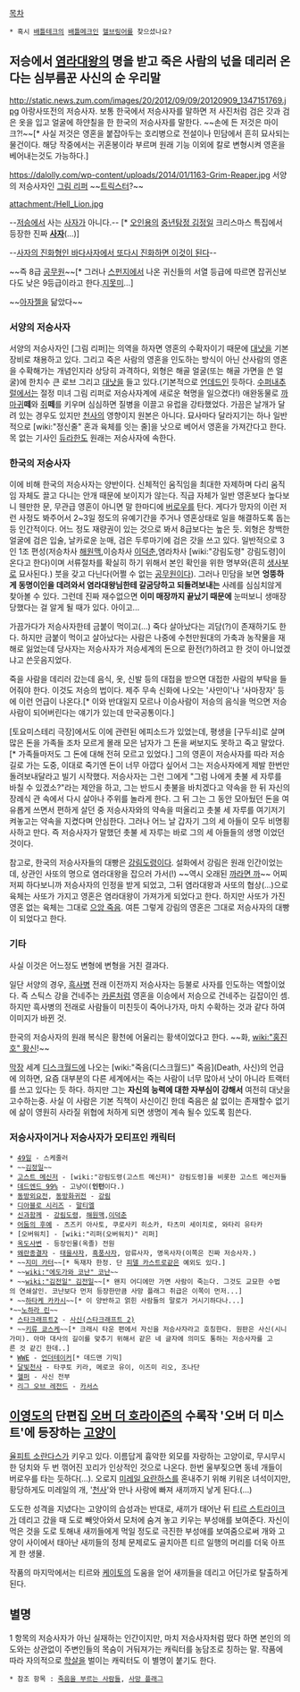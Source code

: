 [[목차]]
 * 혹시 [[배틀테크]]의 [[배틀메크]]인 [[헬브링어]]를 찾으셨나요?
== 저승에서 [[염라대왕]]의 명을 받고 죽은 사람의 넋을 데리러 온다는 심부름꾼 사신의 순 우리말 ==
http://static.news.zum.com/images/20/2012/09/09/20120909_1347151769.jpg
아랑사또전의 저승사자. 보통 한국에서 저승사자를 말하면 저 사진처럼 검은 갓과 검은 옷을 입고 얼굴에 하얀칠을 한 한국의 저승사자를 말한다. ~~손에 든 저것은 마이크?!~~[* 사실 저것은 영혼을 붙잡아두는 호리병으로 전설이나 민담에서 흔히 묘사되는 물건이다. 해당 작중에서는 귀혼봉이라 부르며 원래 기능 이외에 칼로 변형시켜 영혼을 베어내는것도 가능하다.]

https://dalolly.com/wp-content/uploads/2014/01/1163-Grim-Reaper.jpg
서양의 저승사자인 [[그림 리퍼]] ~~[[트릭스터(닥터후)|트릭스터]]?~~

attachment:/Hell_Lion.jpg

--[[저승]]에서 사는 [[사자]]가 아니다.-- [* [[오인용]]의 [[중년탐정 김정일]] 크리스마스 특집에서 등장한 진짜 '''[[사자]]'''(...)]

--[http://comic.naver.com/webtoon/detail.nhn?titleId=103759&no=125 사자의 진화형인 바다사자에서 또다시 진화하면 이것이 된다]--

~~즉 8급 [[공무원]]~~[* 그러나 [[스펀지]]에서 나온 귀신들의 서열 등급에 따르면 잡귀신보다도 낮은 9등급이라고 한다.[[지못미]]…]

~~[[아자젤]]을 닮았다~~


=== 서양의 저승사자 ===
서양의 저승사자인 [그림 리퍼]는 의역을 하자면 영혼의 수확자이기 때문에 [[대낫]]을 기본 장비로 채용하고 있다. 그리고 죽은 사람의 영혼을 인도하는 방식이 아닌 산사람의 영혼을 수확해가는 개념인지라 상당히 과격하다, 외형은 해골 얼굴(또는 해골 가면을 쓴 얼굴)에 한치수 큰 로브 그리고 [[대낫]]을 들고 있다.(기본적으로 [[언데드]]인 듯하다. [[수퍼내추럴]]에서는 절정 미녀 그림 리퍼로 저승사자계에 새로운 혁명을 일으켰다!) 애완동물로 [[까마귀]]'''떼'''와 [[쥐]]'''떼'''를 키우며 심심하면 질병을 이끌고 유럽을 강타했었다. 가끔은 날개가 달려 있는 경우도 있지만 [[천사]]의 영향이지 원본은 아니다.
묘사마다 달라지기는 하나 일반적으로 [wiki:"정신줄" 혼과 육체를 잇는 줄]을 낫으로 베어서 영혼을 가져간다고 한다. 목 없는 기사인 [[듀라한]]도 원래는 저승사자에 속한다.

=== 한국의 저승사자 ===
이에 비해 한국의 저승사자는 양반이다. 신체적인 움직임을 최대한 자제하며 다리 움직임 자체도 끌고 다니는 안개 때문에 보이지가 않는다. 직급 자체가 일반 영혼보다 높다보니 웬만한 문, 무관급 영혼이 아니면 말 한마디에 [[버로우]]를 탄다. 게다가 망자의 이런 저런 사정도 봐주어서 2~3일 정도의 유예기간을 주거나 영혼상태로 일을 해결하도록 돕는 등 인간적이다. 어느 정도 재량권이 있는 것으로 봐서 8급보다는 높은 듯. 외형은 창백한 얼굴에 검은 입술, 날카로운 눈매, 검은 두루마기에 검은 갓을 쓰고 있다. 일반적으로 3인 1조 편성(저승차사 [[해원맥]],이승차사 [[이덕춘]],염라차사 [wiki:"강림도령" 강림도령]이 온다고 한다)이며 서류절차를 확실히 하기 위해서 본인 확인을 위한 명부와(흔히 [[생사부]]로 묘사된다.) 붓을 갖고 다닌다(어쩔 수 없는 [[공무원]]이다). 그러나 민담을 보면 '''엉뚱하게 동명이인을 데려와서 염라대왕님한테 갈굼당하고 되돌려보내는''' 사례를 심심치않게 찾아볼 수 있다. 그런데 진짜 재수없으면 '''이미 매장까지 끝났기 때문에''' 눈떠보니 생매장당했다는 걸 알게 될 때가 있다. 아이고...

가끔가다가 저승사자한테 금붙이 먹이고(…) 죽다 살아났다는 괴담(?)이 존재하기도 한다. 하지만 금붙이 먹이고 살아났다는 사람은 나중에 수천만원대의 가축과 농작물을 재해로 잃었는데 당사자는 저승사자가 저승세계의 돈으로 환전(?)하려고 한 것이 아니었겠냐고 쓴웃음지었다.

죽을 사람을 데리러 갔는데 음식, 옷, 신발 등의 대접을 받으면 대접한 사람의 부탁을 들어줘야 한다. 이것도 저승의 법이다. 제주 무속 신화에 나오는 '사만이'나 '사마장자' 등에 이런 언급이 나온다.[* 이와 반대일지 모르나 이승사람이 저승의 음식을 먹으면 저승사람이 되어버린다는 얘기가 있는데 만국공통이다.]

[토요미스테리 극장]에서도 이에 관련된 에피소드가 있었는데, 평생을 [구두쇠]로 살며 많은 돈을 가족들 조차 모르게 몰래 모은 남자가 그 돈을 써보지도 못하고 죽고 말았다.[* 가족들마저도 그 돈에 대해 전혀 모르고 있었다.] 그의 영혼이 저승사자를 따라 저승길로 가는 도중, 이대로 죽기엔 돈이 너무 아깝다 싶어서 그는 저승사자에게 제발 한번만 돌려보내달라고 빌기 시작했다. 저승사자는 그런 그에게 "그럼 나에게 촛불 세 자루를 바칠 수 있겠소?"라는 제안을 하고, 그는 반드시 촛불을 바치겠다고 약속을 한 뒤 자신의 장례식 관 속에서 다시 살아나 주위를 놀라게 한다. 그 뒤 그는 그 동안 모아뒀던 돈을 여유롭게 쓰면서 편하게 살던 중 저승사자와의 약속을 떠올리고 촛불 세 자루를 여기저기 켜놓고는 약속을 지켰다며 안심한다. 그러나 어느 날 갑자기 그의 세 아들이 모두 비명횡사하고 만다. 즉 저승사자가 말했던 촛불 세 자루는 바로 그의 세 아들들의 생명 이었던 것이다.

참고로, 한국의 저승사자들의 대빵은 [[강림도령]]이다. 설화에서 강림은 원래 인간이었는데, 상관인 사또의 명으로 염라대왕을 잡으러 가서(!) ~~역시 오래된 [[까라면 까]]~~ 어찌저찌 하다보니까 저승사자의 인정을 받게 되었고, 그뒤 염라대왕과 사또의 협상(…)으로 육체는 사또가 가지고 영혼은 염라대왕이 가져가게 되었다고 한다. 하지만 사또가 가진 영혼 없는 육체는 그대로 [[으앙 죽음]]. 여튼 그렇게 강림의 영혼은 그대로 저승사자의 대빵이 되었다고 한다.


=== 기타 ===
사실 이것은 어느정도 변형에 변형을 거친 결과다.

일단 서양의 경우, [[흑사병]] 전래 이전까지 저승사자는 등불로 사자를 인도하는 역할이었다. 즉 스틱스 강을 건네주는 [[카론]]처럼 영혼을 이승에서 저승으로 건네주는 길잡이인 셈. 하지만 흑사병의 전래로 사람들이 미친듯이 죽어나가자, 마치 수확하는 것과 같다 하여 이미지가 바뀐 것.

한국의 저승사자의 원래 복식은 황천에 어울리는 황색이었다고 한다. ~~화, [[wiki:"홍진호" 황신]]!~~

[[막장]] 세계 [[디스크월드]]에 나오는 [wiki:"죽음(디스크월드)" 죽음](Death, 사신)의 언급에 의하면, 요즘 대부분의 다른 세계에서는 죽는 사람이 너무 많아서 낫이 아니라 트랙터를 쓰고 있다는 듯 하다. 하지만 그는 '''자신의 능력에 대한 자부심이 강해서''' 여전히 대낫을 고수하는중. 사실 이 사람은 기본 직책이 사신이긴 한데 죽음은 삶 없이는 존재할수 없기에 삶이 영원히 사라질 위협에 처하게 되면 생명이 계속 될수 있도록 힘쓴다.

=== 저승사자이거나 저승사자가 모티프인 캐릭터 ===
 * [[49일]] - 스케줄러
 * ~~[[김정일]]~~
 * [[고스트 메신저]] - [wiki:"강림도령(고스트 메신저)" 강림도령]을 비롯한 고스트 메신저들
 * [[데드엔드 99%]] - 고냥이('''인턴'''이다.)
 * [[동방외요전]], [[동방화귀전]] - [[강림]]
 * [[디아블로 시리즈]] - [[말티엘]]
 * [[신과함께]] - [[강림도령]], [[해원맥]],[[이덕춘]]
 * [[어둠의 후예]] - 츠즈키 아사토, 쿠로사키 히소카, 타츠미 세이치로, 와타리 유타카
 * [오버워치] - [wiki:"리퍼(오버워치)" 리퍼]
 * [[옥도사변]] - 등장인물(옥졸) 전원
 * [[왜란종결자]] - [[태을사자]], [[흑풍사자]], 암류사자, 명옥사자(이쪽은 진짜 저승사자.)
 * ~~[[지미 카터]]~~[* 독재자 한정. 단 [[피델 카스트로]]같은 예외도 있다.]
 * ~~[[wiki:"에도가와 코난" 코난]]~~
 * ~~[[wiki:"김전일" 김전일]]~~[* 왠지 어디에만 가면 사람이 죽는다. 그것도 교묘한 수법의 연쇄살인. 코난보다 먼저 등장한만큼 사망 플래그 취급은 이쪽이 먼저...]
 * ~~[[하타케 카카시]]~~[* 이 양반하고 얽힌 사람들의 말로가 거시기하다나...] 
 *~~[[노하라 린]]~~
 * [[스타크래프트2]] - [[사신(스타크래프트 2)]]
 * ~~[[키류 쿄스케]]~~[* 크래시 타운 편에서 자신을 저승사자라고 호칭한다. 원판은 사신(시니가미). 아마 대사의 길이를 맞추기 위해서 같은 네 글자에 의미도 통하는 저승사자를 고른 것 같긴 한데..]
 * [[WWE]] - [[언더테이커]][* 데드맨 기믹]
 * [[달빛천사]] - 타쿠토 키라, 메로코 유이, 이즈미 리오, 조나단
 * [[헬퍼]] - 사신 전부
 * [[리그 오브 레전드]] - [[카서스]]
== [[이영도]]의 단편집 [[오버 더 호라이즌]]의 수록작 '오버 더 미스트'에 등장하는 [[고양이]] ==

[[율피트 소란다스]]가 키우고 있다. 이름답게 흉악한 외모를 자랑하는 고양이로, 무시무시한 덩치와 두 번 꺾어진 꼬리가 인상적인 것으로 나온다. 한번 울부짖으면 동네 개들이 버로우를 타는 듯하다(…). 오로지 [[미레일 요란하스]]를 혼내주기 위해 키워온 녀석이지만, 황당하게도 미레일의 개, '[[천사]]'와 만나 사랑에 빠져 새끼까지 낳게 된다.(…)

도도한 성격을 지녔다는 고양이의 습성과는 반대로, 새끼가 태어난 뒤 [[티르 스트라이크]]가 데리고 갔을 때 도로 빼앗아와서 모처에 숨겨 놓고 키우는 부성애를 보여준다. 자신이 먹은 것을 도로 토해내 새끼들에게 먹일 정도로 극진한 부성애를 보여줌으로써 개와 고양이 사이에서 태아난 새끼들의 정체 문제로도 골치아픈 티르 일행의 머리를 더욱 아프게 한 생물.

작품의 마지막에서는 티르와 [[케이토]]의 도움을 얻어 새끼들을 데리고 어딘가로 탈출하게 된다.

== 별명 ==

1 항목의 저승사자가 아닌 실재하는 인간이지만, 마치 저승사자처럼 떴다 하면 본인의 의도와는 상관없이 주변인들의 목숨이 거둬져가는 캐릭터를 농담조로 칭하는 말. 작품에 따라 자의적으로 [[학살]]을 벌이는 캐릭터도 이 별명이 붙기도 한다.
 * 참조 항목 : [[죽음을 부르는 사람들]], [[사망 플래그]]
